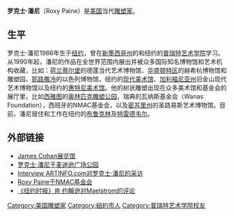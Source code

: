 {{Infobox artist
| bgcolour = #6495ED
| name = 罗克士·潘尼（Roxy Paine）
| image =
| imagesize =
| caption = 罗克士·潘尼2007年作品《Conjoined》，安置于[[纽约|纽约]][[麦迪逊广场公园|麦迪逊广场公园]]
| birthdate = 
| location =
| deathdate =
| deathplace =
| nationality = [[美国|美国]]
| field = [[雕塑|雕塑]]
| training = 圣达菲学院、普瑞特艺术学院
| movement =
| works =
| patrons =
| influenced by =
| influenced =
| awards =
}}

'''罗克士·潘尼'''（Roxy Paine）是[[美国|美国]]当代[[雕塑家|雕塑家]]。

==生平==

罗克士·潘尼1966年生于[[纽约|纽约]]，曾在[[新墨西哥州|新墨西哥州]]的{{link-en|圣达菲学院|College of Santa Fe}}和纽约的[[普瑞特艺术学院|普瑞特艺术学院]]学习。从1990年起，潘尼的作品在全世界范围内展出并被众多国际知名博物馆和艺术机构收藏，比如：[[荷兰|荷兰]][[蒂尔堡|蒂尔堡]]的德蓬当代艺术博物馆、[[华盛顿特区|华盛顿特区]]的赫希杭博物馆和雕塑园、[[耶路撒冷|耶路撒冷]]的以色列博物馆，纽约的[[现代美术馆|现代美术馆]]、[[加利福尼亚州|加利福尼亚州]]旧金山现代艺术博物馆以及纽约的[[惠特尼美术馆|惠特尼美术馆]]。他的树状雕塑出现在众多美术馆和基金会的展厅里，比如[[西雅图|西雅图]]的[[奥林匹克雕塑公园|奥林匹克雕塑公园]]，瑞典的瓦纳斯基金会（Wanas Foundation），西班牙的NMAC基金会，以及[[密苏里州|密苏里州]]的圣路易斯艺术博物馆。目前，潘尼居住和工作在纽约的[[布鲁克林|布鲁克林]]及[[特雷德韦尔|特雷德韦尔]]。

==外部链接==
*[http://www.jamescohan.com/artists/roxy-paine/ James Cohan展览馆] {{Wayback|url=http://www.jamescohan.com/artists/roxy-paine/ |date=20070626205628 }}
*[https://www.madisonsquarepark.org/Programs/Roxy_Paine.aspx 罗克士·潘尼于麦迪逊广场公园]
*[http://www.artinfo.com/articles/story/9448 Interview ARTINFO.com对罗克士·潘尼的采访]
*[https://web.archive.org/web/20080526022930/http://www.fundacionnmac.org/english/coleccion.php?id=74 Roxy Paine于NMAC基金会]
*[http://www.nytimes.com/2009/04/24/arts/design/24roof.html 《纽约时报》肯·约翰逊对Maelstrom的评论]

{{Authority control}}
{{藝術家小作品}}

{{DEFAULTSORT: Paine, Roxy}}
[[Category:美国雕塑家|Category:美国雕塑家]]
[[Category:紐約市人|Category:紐約市人]]
[[Category:普瑞特艺术学院校友|Category:普瑞特艺术学院校友]]
